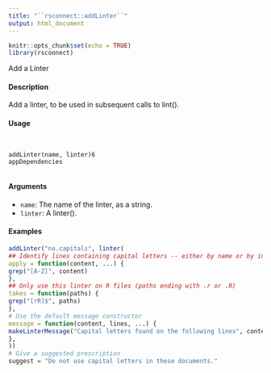 ```yaml
---
title: "``rsconnect::addLinter``"
output: html_document
---
```


```r
knitr::opts_chunk$set(echo = TRUE)
library(rsconnect)
```

Add a Linter

#### Description

Add a linter, to be used in subsequent calls to lint().

#### Usage
<pre><code>

addLinter(name, linter)6
appDependencies

</code></pre>
#### Arguments

* ``name``: The name of the linter, as a string.
* ``linter``: A linter().

#### Examples
```r

addLinter("no.capitals", linter(
## Identify lines containing capital letters -- either by name or by index
apply = function(content, ...) {
grep("[A-Z]", content)
},
## Only use this linter on R files (paths ending with .r or .R)
takes = function(paths) {
grep("[rR]$", paths)
},
# Use the default message constructor
message = function(content, lines, ...) {
makeLinterMessage("Capital letters found on the following lines", content, lines)
},
))
# Give a suggested prescription
suggest = "Do not use capital letters in these documents."
```
